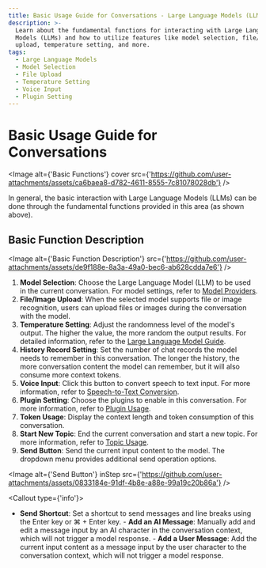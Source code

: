 ```yaml
---
title: Basic Usage Guide for Conversations - Large Language Models (LLMs)
description: >-
  Learn about the fundamental functions for interacting with Large Language
  Models (LLMs) and how to utilize features like model selection, file/image
  upload, temperature setting, and more.
tags:
  - Large Language Models
  - Model Selection
  - File Upload
  - Temperature Setting
  - Voice Input
  - Plugin Setting
---
```


# Basic Usage Guide for Conversations

<Image
  alt={'Basic Functions'}
  cover
  src={'https://github.com/user-attachments/assets/ca6baea8-d782-4611-8555-7c81078028db'}
/>

In general, the basic interaction with Large Language Models (LLMs) can be done through the fundamental functions provided in this area (as shown above).

## Basic Function Description

<Image
  alt={'Basic Function Description'}
  src={'https://github.com/user-attachments/assets/de9f188e-8a3a-49a0-bec6-ab628cdda7e6'}
/>

1. **Model Selection**: Choose the Large Language Model (LLM) to be used in the current conversation. For model settings, refer to [Model Providers](https://lobehub.com/docs/usage/providers).
2. **File/Image Upload**: When the selected model supports file or image recognition, users can upload files or images during the conversation with the model.
3. **Temperature Setting**: Adjust the randomness level of the model's output. The higher the value, the more random the output results. For detailed information, refer to the [Large Language Model Guide](https://lobehub.com/docs/usage/agents/model).
4. **History Record Setting**: Set the number of chat records the model needs to remember in this conversation. The longer the history, the more conversation content the model can remember, but it will also consume more context tokens.
5. **Voice Input**: Click this button to convert speech to text input. For more information, refer to [Speech-to-Text Conversion](https://lobehub.com/docs/usage/foundation/tts-stt).
6. **Plugin Setting**: Choose the plugins to enable in this conversation. For more information, refer to [Plugin Usage](https://lobehub.com/docs/usage/plugins/basic-usage).
7. **Token Usage**: Display the context length and token consumption of this conversation.
8. **Start New Topic**: End the current conversation and start a new topic. For more information, refer to [Topic Usage](https://lobehub.com/docs/usage/agents/topics).
9. **Send Button**: Send the current input content to the model. The dropdown menu provides additional send operation options.

<Image
  alt={'Send Button'}
  inStep
  src={'https://github.com/user-attachments/assets/0833184e-91df-4b8e-a88e-99a19c20b86a'}
/>

<Callout type={'info'}>
  - **Send Shortcut**: Set a shortcut to send messages and line breaks using the Enter key or ⌘ +
  Enter key. - **Add an AI Message**: Manually add and edit a message input by an AI character in
  the conversation context, which will not trigger a model response. - **Add a User Message**: Add
  the current input content as a message input by the user character to the conversation context,
  which will not trigger a model response.
</Callout>
